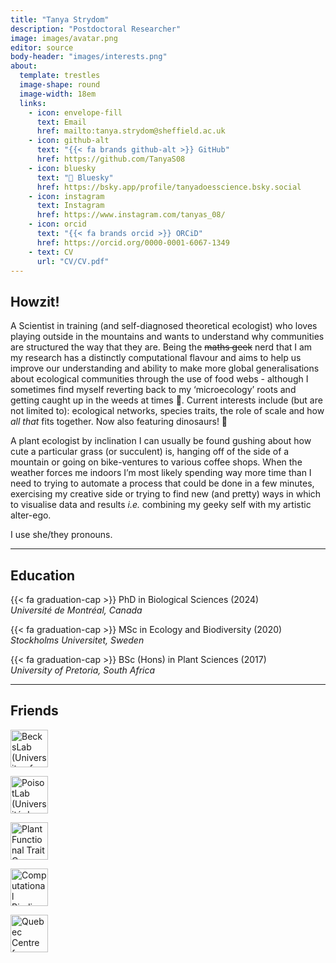 ```yaml
---
title: "Tanya Strydom"
description: "Postdoctoral Researcher"
image: images/avatar.png
editor: source
body-header: "images/interests.png"
about: 
  template: trestles
  image-shape: round
  image-width: 18em
  links:
    - icon: envelope-fill
      text: Email
      href: mailto:tanya.strydom@sheffield.ac.uk
    - icon: github-alt
      text: "{{< fa brands github-alt >}} GitHub"
      href: https://github.com/TanyaS08
    - icon: bluesky
      text: "🦋 Bluesky"
      href: https://bsky.app/profile/tanyadoesscience.bsky.social
    - icon: instagram
      text: Instagram
      href: https://www.instagram.com/tanyas_08/
    - icon: orcid 
      text: "{{< fa brands orcid >}} ORCiD"
      href: https://orcid.org/0000-0001-6067-1349
    - text: CV
      url: "CV/CV.pdf"
---
```

```{=html}
<div class="hero-image">
</div>
```

## Howzit!

A Scientist in training (and self-diagnosed theoretical ecologist) who loves playing outside in the mountains and wants to understand why communities are structured the way that they are. Being the ~~maths geek~~ nerd that I am my research has a distinctly computational flavour and aims to help us improve our understanding and ability to make more global generalisations about ecological communities through the use of food webs - although I sometimes find myself reverting back to my 'microecology' roots and getting caught up in the weeds at times 🙈. Current interests include (but are not limited to): ecological networks, species traits, the role of scale and how *all that* fits together. Now also featuring dinosaurs! 🦖

 A plant ecologist by inclination I can usually be found gushing about how cute a particular grass (or succulent) is, hanging off of the side of a mountain or going on bike-ventures to various coffee shops. When the weather forces me indoors I'm most likely spending way more time than I need to trying to automate a process that could be done in a few minutes, exercising my creative side or trying to find new (and pretty) ways in which to visualise data and results *i.e.* combining my geeky self with my artistic alter-ego.

I use she/they pronouns.  

------------------------------------------------------------------------

## Education

{{< fa graduation-cap >}} PhD in Biological Sciences (2024)\
*Université de Montréal, Canada*\

{{< fa graduation-cap >}} MSc in Ecology and Biodiversity (2020)\
*Stockholms Universitet, Sweden*\

{{< fa graduation-cap >}} BSc (Hons) in Plant Sciences (2017)\
*University of Pretoria, South Africa*\

------------------------------------------------------------------------

## Friends

[![BecksLab (*University of Sheffield, United Kingdom*)\
Lab member](images/beckslab.jpeg){height=60 fig-align="left"}](https://andbeck.github.io/beckslab/)

[![PoisotLab (*Université de Montréal, Canada*)\
Former padawan](images/poisotlab.jpg){height=60 fig-align="left"}](https://poisotlab.io/)

[![Plant Functional Trait Courses (*Norway*)\
Collaborator](images/pftc.jpg){height=60 fig-align="left"}](https://plantfunctionaltraitscourses.w.uib.no)

[![Computational Biodiversity Science & Services program (*Canada*)\
Former fellow](images/bios2.jpeg){height=60 fig-align="left"}](https://bios2.usherbrooke.ca/)

[![Quebec Centre for Biodiversity Science (*Quebec, Canada*)\
Former member](images/qcbs.png){height=60 fig-align="left"}](https://qcbs.ca/)



